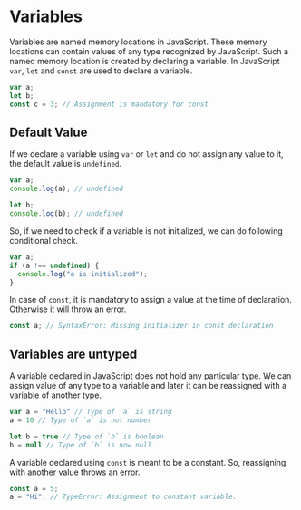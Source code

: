 

<Layout>
<SEO title="Variables in JavaScript" />
<JSLayout>

# Variables

Variables are named memory locations in JavaScript. These memory locations can contain values of any type recognized by JavaScript. Such a named memory location is created by declaring a variable. In JavaScript `var`, `let` and `const` are used to declare a variable.

```javascript
var a;
let b;
const c = 3; // Assignment is mandatory for const
```

## Default Value

If we declare a variable using `var` or `let` and do not assign any value to it, the default value is `undefined`.

```javascript
var a;
console.log(a); // undefined

let b;
console.log(b); // undefined
```

So, if we need to check if a variable is not initialized, we can do following conditional check.

```javascript
var a;
if (a !== undefined) {
  console.log("a is initialized");
}
```

In case of `const`, it is mandatory to assign a value at the time of declaration. Otherwise it will throw an error.

```javascript
const a; // SyntaxError: Missing initializer in const declaration
```

## Variables are untyped

A variable declared in JavaScript does not hold any particular type. We can assign value of any type to a variable and later it can be reassigned with a variable of another type.

```javascript
var a = "Hello" // Type of `a` is string
a = 10 // Type of `a` is not number

let b = true // Type of `b` is boolean
b = null // Type of `b` is now null
```

A variable declared using `const` is meant to be a constant. So, reassigning with another value throws an error.

```javascript
const a = 5;
a = "Hi"; // TypeError: Assignment to constant variable.
```

</JSLayout>
</Layout>